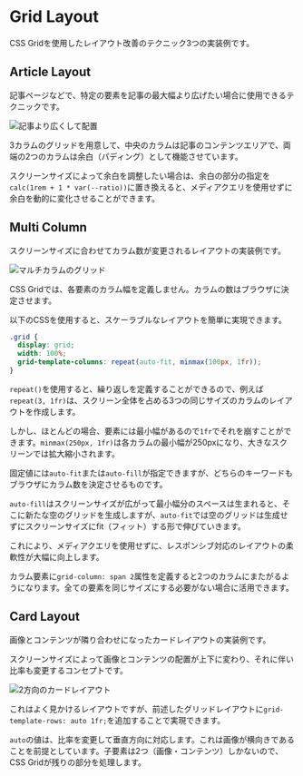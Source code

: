 

<Meta of={GridStories} />

# Grid Layout

CSS Gridを使用したレイアウト改善のテクニック3つの実装例です。

## Article Layout

記事ページなどで、特定の要素を記事の最大幅より広げたい場合に使用できるテクニックです。

![記事より広くして配置](/src/stories/assets/layout/grid/article_layout_01.png)

3カラムのグリッドを用意して、中央のカラムは記事のコンテンツエリアで、両端の2つのカラムは余白（パディング）として機能させています。

<Canvas>
  <Story of={GridStories.ArticleLayout} />
</Canvas>

スクリーンサイズによって余白を調整したい場合は、余白の部分の指定を`calc(1rem + 1 * var(--ratio))`に置き換えると、メディアクエリを使用せずに余白を動的に変化させることができます。

## Multi Column

スクリーンサイズに合わせてカラム数が変更されるレイアウトの実装例です。

![マルチカラムのグリッド](/src/stories/assets/layout/grid/multi_column_01.png)

CSS Gridでは、各要素のカラム幅を定義しません。カラムの数はブラウザに決定させます。

以下のCSSを使用すると、スケーラブルなレイアウトを簡単に実現できます。

```css
.grid {
  display: grid;
  width: 100%;
  grid-template-columns: repeat(auto-fit, minmax(100px, 1fr));
}
```

`repeat()`を使用すると、繰り返しを定義することができるので、例えば`repeat(3, 1fr)`は、スクリーン全体を占める3つの同じサイズのカラムのレイアウトを作成します。

しかし、ほとんどの場合、要素には最小幅があるので`1fr`でそれを崩すことができます。`minmax(250px, 1fr)`は各カラムの最小幅が250pxになり、大きなスクリーンでは拡大縮小されます。

固定値には`auto-fit`または`auto-fill`が指定できますが、どちらのキーワードもブラウザにカラム数を決定させるものです。

`auto-fill`はスクリーンサイズが広がって最小幅分のスペースは生まれると、そこに新たな空のグリッドを生成しますが、`auto-fit`では空のグリッドは生成せずにスクリーンサイズにfit（フィット）する形で伸びていきます。

これにより、メディアクエリを使用せずに、レスポンシブ対応のレイアウトの柔軟性が大幅に向上します。

<Canvas>
  <Story of={GridStories.MultiColumn} />
</Canvas>

カラム要素に`grid-column: span 2`属性を定義すると2つのカラムにまたがるようになります。全ての要素を同じサイズにする必要がない場合に活用できます。

## Card Layout

画像とコンテンツが隣り合わせになったカードレイアウトの実装例です。

スクリーンサイズによって画像とコンテンツの配置が上下に変わり、それに伴い比率も変更するコンセプトです。

![2方向のカードレイアウト](/src/stories/assets/layout/grid/card_layout_01.png)

これはよく見かけるレイアウトですが、前述したグリッドレイアウトに`grid-template-rows: auto 1fr;`を追加することで実現できます。

`auto`の値は、比率を変更して垂直方向に対応します。これは画像が横向きであることを前提としています。子要素は2つ（画像・コンテンツ）しかないので、CSS Gridが残りの部分を処理します。
